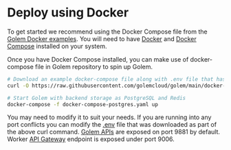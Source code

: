 # Deploy using Docker

To get started we recommend using the Docker Compose file from the [Golem Docker examples](https://github.com/golemcloud/golem/tree/main/docker-examples). You will need to have [Docker](https://docs.docker.com/get-docker/) and [Docker Compose](https://docs.docker.com/compose/install/) installed on your system.

Once you have Docker Compose installed, you can make use of docker-compose file in Golem repository to spin up Golem.

```bash filename="Terminal" copy
# Download an example docker-compose file along with .env file that has a few common configurations
curl -O https://raw.githubusercontent.com/golemcloud/golem/main/docker-examples/docker-compose-postgres.yaml -O  https://raw.githubusercontent.com/golemcloud/golem/main/docker-examples/.env

# Start Golem with backend storage as PostgreSQL and Redis
docker-compose -f docker-compose-postgres.yaml up
```

You may need to modify it to suit your needs.
If you are running into any port conflicts you can modify the [.env](https://github.com/golemcloud/golem/blob/main/docker-examples/.env) file that was downloaded as part of the above curl command.
[Golem APIs](../../docs/rest-api/oss-rest-api.mdx) are exposed on port 9881 by default. Worker [API Gateway](../../docs/concepts/worker-gateway.mdx) endpoint is exposed under port 9006.
